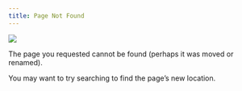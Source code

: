 ```yaml
---
title: Page Not Found
---
```



![](assets/404.png)


The page you requested cannot be found (perhaps it was moved or renamed).

You may want to try searching to find the page's new location.
